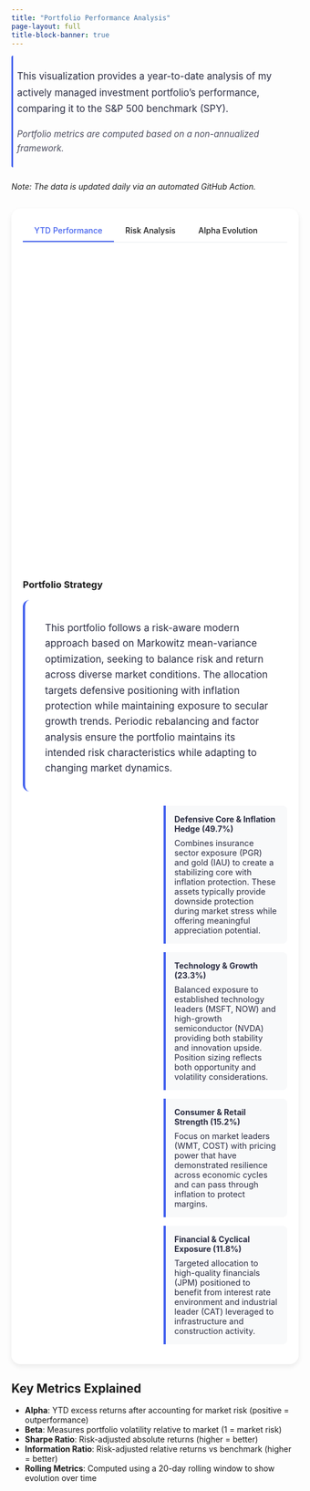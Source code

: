 ```yaml
---
title: "Portfolio Performance Analysis"
page-layout: full
title-block-banner: true
---
```


<style>
:root {
  --primary-color: #4361ee;
  --secondary-color: #3a0ca3;
  --accent-color: #f72585;
  --light-bg: #f8f9fa;
  --dark-text: #2b2d42;
  --light-text: #8d99ae;
  --positive-color: #28a745;
  --negative-color: #dc3545;
}

.performance-container {
  border-radius: 16px;
  overflow: hidden;
  box-shadow: 0 4px 8px rgba(0,0,0,0.08);
  background-color: white;
  padding: 20px;
  margin: 30px 0;
}

.chart-container {
  width: 100% !important;
  margin: 20px 0 30px;
  padding: 0;
}

#alpha-chart, #ytd-chart {
  width: 100% !important;
  height: 500px !important; 
}

.loading-message {
  text-align: center;
  padding: 40px;
  color: var(--light-text);
  font-style: italic;
}

.error-message {
  text-align: center;
  padding: 40px;
  color: var(--negative-color);
  font-style: italic;
}

.data-info {
  text-align: right;
  font-size: 0.8rem;
  color: var(--light-text);
  margin-top: 10px;
  position: relative;
  z-index: 10;
}

.performance-metrics {
  display: grid;
  grid-template-columns: repeat(auto-fit, minmax(200px, 1fr));
  gap: 15px;
  margin-top: 30px;
  position: relative;
  z-index: 20;
}

.metric-card {
  text-align: center;
  padding: 15px 15px 15px 12px;
  border-radius: 10px; 
  box-shadow: 0 6px 8px rgba(0,0,0,0.06); 
  background: white;
  position: relative;
  z-index: 25;
  overflow: visible;
  border-left: 4px solid var(--primary-color);
  transition: transform 0.2s ease, box-shadow 0.2s ease; 
  transform: translateY(0); 
}

.metric-card:hover {
  transform: translateY(-3px); 
  box-shadow: 0 8px 16px rgba(0,0,0,0.12); 
}

.metric-card:nth-child(1) { border-left-color: #003366; }
.metric-card:nth-child(2) { border-left-color: #004D99; }
.metric-card:nth-child(3) { border-left-color: #0066CC; }
.metric-card:nth-child(4) { border-left-color: #4394E5; }
.metric-card:nth-child(5) { border-left-color: #92C5F9; }

.metric-value {
  font-size: 1.8rem;
  font-weight: bold;
  margin: 10px 0;
  text-shadow: 0 1px 1px rgba(0,0,0,0.05);
}

.metric-label {
  font-size: 0.9rem;
  color: var(--light-text);
  margin-bottom: 5px;
}

.metric-description {
  font-size: 0.75rem;
  color: var(--light-text);
  opacity: 0.8;
}

.positive {
  color: var(--positive-color);
}

.negative {
  color: var(--negative-color);
}

.chart-tabs {
  display: flex;
  margin-bottom: 20px;
  border-bottom: 1px solid #e9ecef;
  position: relative;
  z-index: 30;
}

.chart-tab {
  padding: 10px 20px;
  cursor: pointer;
  font-weight: 500;
  transition: all 0.2s ease;
  border-bottom: 2px solid transparent;
}

.chart-tab.active {
  border-bottom: 2px solid var(--primary-color);
  color: var(--primary-color);
}

.holdings-table {
  width: 100%;
  border-collapse: collapse;
  margin-top: 30px;
}

.holdings-table th {
  background-color: var(--light-bg);
  padding: 10px;
  text-align: left;
  font-weight: 600;
  color: var(--dark-text);
}

.holdings-table td {
  padding: 10px;
  border-bottom: 1px solid #eee;
}

/* New styles for portfolio strategy section */
.strategy-section {
  margin-top: 40px;
}

.strategy-description {
  padding-top: 18px;
  padding-right: 25px;
  padding-bottom: 10px;
  padding-left: 25px;
  border-radius: 12px;
  margin-bottom: 25px;
  line-height: 1.6;
  border-left: 4px solid var(--primary-color);
  position: relative;
  font-size: 1.07rem;
  color: var(--dark-text);
}

.strategy-description::before {
  content: """;
  position: absolute;
  top: 5px;
  left: 15px;
  font-size: 3.5rem;
  color: var(--primary-color);
  opacity: 0.15;
  font-family: Georgia, serif;
  line-height: 1;
}

.strategy-description-content {
  position: relative;
  padding-left: 10px;
}

.portfolio-composition {
  display: grid;
  grid-template-columns: 1fr 1fr;
  gap: 30px;
  margin-top: 20px;
}

.composition-chart {
  height: 500px !important;
  width: 100% !important;
}

.strategy-detail-item {
  margin-bottom: 15px;
  padding: 15px;
  border-left: 4px solid var(--primary-color);
  background-color: var(--light-bg);
  border-radius: 0 8px 8px 0;
}

.strategy-detail-item h4 {
  margin-top: 0;
  margin-bottom: 8px;
  color: var(--dark-text);
}

.strategy-detail-item p {
  margin: 0;
  font-size: 0.9rem;
  color: var(--dark-text);
}

.portfolio-intro {
  font-size: 1.05rem;
  line-height: 1.7;
  color: var(--dark-text);
  max-width: 900px;
  margin: 0 0 25px 0;
  padding: 5px 10px;
  border-radius: 8px;
  position: relative;
}

.portfolio-intro::before {
  content: "";
  position: absolute;
  left: 0;
  top: 0;
  bottom: 0;
  width: 3px;
  background: var(--primary-color);
  border-radius: 3px 0 0 3px;
}

.portfolio-intro-note {
  font-style: italic;
  opacity: 0.85;
  margin-top: 8px;
  font-size: 0.95rem;
}

@media (max-width: 768px) {
  .performance-metrics {
    grid-template-columns: 1fr 1fr;
  }
  
  .metric-value {
    font-size: 1.5rem;
  }
  
  .portfolio-composition {
    grid-template-columns: 1fr;
  }
}
</style>

<div class="portfolio-intro">
<p>This visualization provides a year-to-date analysis of my actively managed investment portfolio's performance, comparing it to the S&P 500 benchmark (SPY).</p>
<p class="portfolio-intro-note">Portfolio metrics are computed based on a non-annualized framework.</p>
</div>

*Note: The data is updated daily via an automated GitHub Action.*

<div class="performance-container">
<div class="chart-tabs">
<div class="chart-tab active" id="tab-ytd">YTD Performance</div>
<div class="chart-tab" id="tab-risk">Risk Analysis</div>
<div class="chart-tab" id="tab-alpha">Alpha Evolution</div>
</div>

<div id="ytd-chart" class="chart-container" style="height: 500px;">
<div class="loading-message"></div>
</div>
  
<div id="risk-chart" class="chart-container" style="height: 400px; display: none;">
<div class="loading-message">Loading risk analysis...</div>
</div>

<div id="alpha-chart" class="chart-container" style="height: 500px; display: none;">
<div class="loading-message"></div>
</div>

<div class="metrics-note" style="font-size: 0.8rem; color: var(--light-text); font-style: italic; opacity: 0.9; margin: 5px 0 20px; text-align: center; display: none;" id="alpha-note">
  Note: Rolling metrics shown in this chart use 20-day windows and will differ from the YTD cumulative metrics displayed in the summary cards below.
</div>
  
<div class="performance-metrics" id="performance-metrics">
<!-- Metrics will be inserted here -->
</div>
  
<div id="data-info" class="data-info"></div>
  
<div id="holdings-table-container">
<!-- Holdings table will be inserted here -->
</div>

<!-- Portfolio Strategy Section -->
<div class="strategy-section">
<h3>Portfolio Strategy</h3>
<div class="strategy-description">
<div class="strategy-description-content">
This portfolio follows a risk-aware modern approach based on Markowitz mean-variance optimization, seeking to balance risk and return across diverse market conditions. The allocation targets defensive positioning with inflation protection while maintaining exposure to secular growth trends. Periodic rebalancing and factor analysis ensure the portfolio maintains its intended risk characteristics while adapting to changing market dynamics.
</div>
</div>
  
<div class="portfolio-composition">
<div>
<div id="composition-chart" class="composition-chart"></div>
</div>
<div>
<div class="strategy-detail-item">
<h4>Defensive Core & Inflation Hedge (49.7%)</h4>
<p>Combines insurance sector exposure (PGR) and gold (IAU) to create a stabilizing core with inflation protection. These assets typically provide downside protection during market stress while offering meaningful appreciation potential.</p>
</div>
<div class="strategy-detail-item">
<h4>Technology & Growth (23.3%)</h4>
<p>Balanced exposure to established technology leaders (MSFT, NOW) and high-growth semiconductor (NVDA) providing both stability and innovation upside. Position sizing reflects both opportunity and volatility considerations.</p>
</div>
<div class="strategy-detail-item">
<h4>Consumer & Retail Strength (15.2%)</h4>
<p>Focus on market leaders (WMT, COST) with pricing power that have demonstrated resilience across economic cycles and can pass through inflation to protect margins.</p>
</div>
<div class="strategy-detail-item">
<h4>Financial & Cyclical Exposure (11.8%)</h4>
<p>Targeted allocation to high-quality financials (JPM) positioned to benefit from interest rate environment and industrial leader (CAT) leveraged to infrastructure and construction activity.</p>
</div>
</div>
</div>
</div>
</div>

<script src="https://cdn.plot.ly/plotly-latest.min.js"></script>
<script src="https://cdn.jsdelivr.net/npm/dayjs@1.11.7/dayjs.min.js"></script>

<script>
// Configuration parameters
const CONFIG = {
  rollingWindow: 20,  // Number of days for rolling window calculations
  tradingDays: 252    // Trading days in a year 
};

// Define sector classifications and colors for the composition chart
const SECTORS = {
  "Defensive Core & Inflation Hedge": {
    color: "#003366",
    holdings: {
      "PGR": { weight: 0.2703},
      "IAU": { weight: 0.2394}
    }
  },
  "Technology & Growth": {
    color: "#004D99",
    holdings: {
      "NVDA": { weight: 0.1229},
      "MSFT": { weight: 0.0554},
      "NOW": { weight: 0.0551},
      "RDDT": { weight: 0.0385}
    }
  },
  "Consumer & Retail": {
    color: "#0066CC",
    holdings: {
      "WMT": { weight: 0.1109},
      "COST": { weight: 0.0414}
    }
  },
  "Financial & Cyclical": {
    color: "#92C5F9",
    holdings: {
      "JPM": { weight: 0.0368},
      "CAT": { weight: 0.0293}
    }
  }
};

// Main analysis function
async function analyzePortfolio() {
  try {
    // 1. Load data
    const response = await fetch('data/portfolio-performance.json?v=' + new Date().getTime());
    if (!response.ok) throw new Error(`HTTP error! Status: ${response.status}`);
    const data = await response.json();
    
    console.log("Data loaded successfully:", data);
    
    // 2. Calculate daily returns from YTD percentages
    const portfolioReturns = calculateDailyReturnsFromYTD(data.timeSeriesData.portfolio);
    const benchmarkReturns = calculateDailyReturnsFromYTD(data.timeSeriesData.benchmark);
    
    // 3. Extract SOFR rates and convert to decimal
    const sofrRates = data.timeSeriesData.sofr_rates_pct.map(rate => rate / 100);
    
    // 4. Calculate metrics
    const metrics = calculateFinancialMetrics(
      portfolioReturns, 
      benchmarkReturns,
      sofrRates
    );
    
    // 5. Calculate rolling metrics
    const rollingMetrics = calculateRollingMetrics(
      data.timeSeriesData.dates.slice(1), // Skip first date (no return)
      portfolioReturns,
      benchmarkReturns,
      sofrRates.slice(1) // Skip first SOFR rate to align with returns
    );
    
    // 6. Update UI
    renderCharts(data, metrics, rollingMetrics);
    updateMetricsDisplay(metrics, data);
    updatePortfolioTable(data);
    updateDataInfo(data);
    
    // 7. Create portfolio composition chart
    renderCompositionChart();
    
  } catch (error) {
    console.error("Analysis failed:", error);
    document.getElementById('ytd-chart').innerHTML = `
      <div class="error-message">Failed to load data: ${error.message}</div>
    `;
  }
}

// Function to render the portfolio composition chart
function renderCompositionChart() {
  // Prepare data for sunburst chart
  const labels = ['Portfolio'];
  const parents = [''];
  const values = [1]; // Total portfolio is 1 (100%)
  const hovertext = [''];
  const colors = ['white']; // Center is white

  // Add sectors and holdings
  Object.entries(SECTORS).forEach(([sectorName, sectorData]) => {
    const sectorWeight = Object.values(sectorData.holdings).reduce((sum, h) => sum + h.weight, 0);
    
    // Add sector
    labels.push(sectorName);
    parents.push('Portfolio');
    values.push(sectorWeight);
    hovertext.push(`${(sectorWeight * 100).toFixed(1)}%`);
    colors.push(sectorData.color);
    
    // Add holdings for this sector
    Object.entries(sectorData.holdings).forEach(([ticker, holding]) => {
      labels.push(ticker);
      parents.push(sectorName);
      values.push(holding.weight);
      hovertext.push(`${(holding.weight * 100).toFixed(2)}%`);
      
      // Use a lighter shade of the sector color
      const lighterColor = lightenColor(sectorData.color, 30);
      colors.push(lighterColor);
    });
  });

  // Create sunburst chart
  Plotly.newPlot('composition-chart', [{
    type: 'sunburst',
    labels: labels,
    parents: parents,
    values: values,
    text: hovertext,
    hoverinfo: 'text+label',
    branchvalues: 'total',
    marker: {
      colors: colors,
      line: { width: 1, color: '#fff' }
    },
    textfont: { size: 12 }
  }], {
    title: 'Portfolio Composition',
    margin: { t: 30, l: 0, r: 0, b: 0 },
    paper_bgcolor: 'rgba(0,0,0,0)'
  });
}

// Helper function to lighten a color
function lightenColor(hex, percent) {
  // Remove the # if present
  hex = hex.replace(/^#/, '');
  
  // Convert to RGB
  let r = parseInt(hex.substring(0, 2), 16);
  let g = parseInt(hex.substring(2, 4), 16);
  let b = parseInt(hex.substring(4, 6), 16);
  
  // Lighten
  r = Math.min(255, Math.floor(r + (255 - r) * (percent / 100)));
  g = Math.min(255, Math.floor(g + (255 - g) * (percent / 100)));
  b = Math.min(255, Math.floor(b + (255 - b) * (percent / 100)));
  
  // Convert back to hex
  return `#${r.toString(16).padStart(2, '0')}${g.toString(16).padStart(2, '0')}${b.toString(16).padStart(2, '0')}`;
}

// Calculate daily returns from YTD percentages
function calculateDailyReturnsFromYTD(ytdPercentages) {
  const returns = [];
  
  // Convert percentages to decimal returns (e.g., 10.5% -> 0.105)
  const ytdDecimals = ytdPercentages.map(p => p / 100);
  
  // Calculate daily returns
  for (let i = 1; i < ytdDecimals.length; i++) {
    // If previous YTD return was exactly 0, we need special handling to avoid division by zero
    if (ytdDecimals[i-1] === 0) {
      returns.push(ytdDecimals[i]); // This day's return is just the YTD return
    } else {
      // Formula: daily_return = (1 + ytd_today) / (1 + ytd_yesterday) - 1
      const dailyReturn = (1 + ytdDecimals[i]) / (1 + ytdDecimals[i-1]) - 1;
      returns.push(dailyReturn);
    }
  }
  
  return returns;
}

// Calculate rolling window metrics
function calculateRollingMetrics(dates, portfolioReturns, benchmarkReturns, riskFreeRates) {
  // Initialize arrays to store rolling metrics
  const rollingAlpha = [];
  const rollingBeta = [];
  const rollingInformationRatio = [];
  
  // Need at least a full window of data
  if (portfolioReturns.length < CONFIG.rollingWindow) {
    return { rollingAlpha, rollingBeta, rollingInformationRatio, rollingDates: [] };
  }
  
  // For each window of data
  for (let i = CONFIG.rollingWindow; i <= portfolioReturns.length; i++) {
    // Extract data for the current window
    const windowPortfolioReturns = portfolioReturns.slice(i - CONFIG.rollingWindow, i);
    const windowBenchmarkReturns = benchmarkReturns.slice(i - CONFIG.rollingWindow, i);
    
    // Use the latest risk-free rate for this window
    const riskFreeRate = riskFreeRates[i - 1] || riskFreeRates[riskFreeRates.length - 1];
    
    // Calculate beta
    const covar = covariance(windowPortfolioReturns, windowBenchmarkReturns);
    const benchmarkVariance = variance(windowBenchmarkReturns);
    const beta = benchmarkVariance !== 0 ? covar / benchmarkVariance : 1.0;
    
    // Calculate average returns for window
    const avgPortfolioReturn = mean(windowPortfolioReturns);
    const avgBenchmarkReturn = mean(windowBenchmarkReturns);
    
    // Calculate alpha for the window (WITHOUT annualizing - just for this window)
    const alpha = avgPortfolioReturn - (riskFreeRate / CONFIG.tradingDays + beta * (avgBenchmarkReturn - riskFreeRate / CONFIG.tradingDays));
    
    // Calculate excess returns for information ratio
    const excessReturns = windowPortfolioReturns.map((r, idx) => r - windowBenchmarkReturns[idx]);
    const trackingError = stdDev(excessReturns);
    
    // Calculate information ratio for the window
    const informationRatio = trackingError !== 0 ? 
      (avgPortfolioReturn - avgBenchmarkReturn) / trackingError : 0;
    
    // Store results
    rollingAlpha.push(alpha * 100); // Convert to percentage
    rollingBeta.push(beta);
    rollingInformationRatio.push(informationRatio);
  }
  
  // Extract dates for the rolling metrics
  // Each date represents the end of a rolling window
  const rollingDates = dates.slice(CONFIG.rollingWindow - 1);
  
  return {
    rollingAlpha,
    rollingBeta,
    rollingInformationRatio,
    rollingDates
  };
}

// Core financial calculations - using actual YTD metrics rather than annualized
function calculateFinancialMetrics(portfolioReturns, benchmarkReturns, riskFreeRates) {
  // Safety check
  if (portfolioReturns.length === 0 || benchmarkReturns.length === 0) {
    return {
      alpha: 0,
      beta: 1.0,
      sharpeRatio: 0,
      informationRatio: 0,
      ytdReturn: 0,
      correlation: 0
    };
  }

  // Calculate cumulative returns - what we actually achieved YTD
  const cumulativePortfolioReturn = portfolioReturns.reduce((cum, ret) => (1 + cum) * (1 + ret) - 1, 0);
  const cumulativeBenchmarkReturn = benchmarkReturns.reduce((cum, ret) => (1 + cum) * (1 + ret) - 1, 0);
  
  // Average daily risk-free rate
  const avgRiskFreeRate = mean(riskFreeRates) / CONFIG.tradingDays; // Daily rate
  
  // Calculate daily statistics
  const avgPortfolioReturn = mean(portfolioReturns);
  const avgBenchmarkReturn = mean(benchmarkReturns);
  const portStdDev = stdDev(portfolioReturns);
  const benchStdDev = stdDev(benchmarkReturns);
  
  // Calculate beta
  const portfolioVariance = variance(portfolioReturns);
  const benchmarkVariance = variance(benchmarkReturns);
  const covar = covariance(portfolioReturns, benchmarkReturns);
  
  // Safety check for division by zero
  const beta = benchmarkVariance !== 0 ? covar / benchmarkVariance : 1.0;
  
  // Calculate YTD alpha (CAPM) - NOT annualized
  // Using cumulative returns for YTD period
  const ytdRiskFreeReturn = riskFreeRates.reduce((cum, rate) => 
    (1 + cum) * (1 + rate / CONFIG.tradingDays) - 1, 0);
  
  const alpha = cumulativePortfolioReturn - (ytdRiskFreeReturn + beta * (cumulativeBenchmarkReturn - ytdRiskFreeReturn));
  
  // Calculate Sharpe ratio for YTD
  const excessReturn = cumulativePortfolioReturn - ytdRiskFreeReturn;
  const sharpeRatio = portStdDev !== 0 ? excessReturn / (portStdDev * Math.sqrt(portfolioReturns.length)) : 0;
  
  // Calculate excess returns for information ratio
  const excessReturns = portfolioReturns.map((r, i) => r - benchmarkReturns[i]);
  const trackingError = stdDev(excessReturns);
  
  // Calculate information ratio
  const informationRatio = trackingError !== 0 ? 
    (cumulativePortfolioReturn - cumulativeBenchmarkReturn) / (trackingError * Math.sqrt(portfolioReturns.length)) : 0;
  
  // Calculate correlation
  const correlation = (portStdDev !== 0 && benchStdDev !== 0) ? 
    covar / (portStdDev * benchStdDev) : 0;
  
  return {
    alpha: alpha,              // YTD alpha
    beta: beta,                // Beta
    sharpeRatio: sharpeRatio,  // YTD Sharpe
    informationRatio: informationRatio, // YTD Information Ratio
    ytdReturn: cumulativePortfolioReturn,
    correlation: correlation
  };
}

// Statistical helper functions
function mean(arr) { return arr.reduce((a,b) => a + b, 0) / arr.length; }
function variance(arr) {
  const m = mean(arr);
  return arr.reduce((a,b) => a + Math.pow(b - m, 2), 0) / arr.length;
}
function stdDev(arr) { return Math.sqrt(variance(arr)); }
function covariance(arr1, arr2) {
  const m1 = mean(arr1), m2 = mean(arr2);
  let sum = 0;
  for (let i = 0; i < Math.min(arr1.length, arr2.length); i++) {
    sum += (arr1[i] - m1) * (arr2[i] - m2);
  }
  return sum / Math.min(arr1.length, arr2.length);
}

// UI Rendering functions
function renderCharts(data, metrics, rollingMetrics) {
  // YTD Performance Chart
  Plotly.newPlot('ytd-chart', [{
    x: data.timeSeriesData.dates,
    y: data.timeSeriesData.portfolio,
    type: 'scatter',
    mode: 'lines',
    name: 'Portfolio',
    line: {
      color: '#4361ee',
      width: 3
    }
  }, {
    x: data.timeSeriesData.dates,
    y: data.timeSeriesData.benchmark,
    type: 'scatter',
    mode: 'lines',
    name: 'S&P 500',
    line: {
      color: '#e63946',
      width: 2,
      dash: 'dot'
    }
  }], {
    title: 'YTD Performance Comparison',
    xaxis: {
      title: 'Date',
      showgrid: false
    },
    yaxis: {
      title: 'Performance (%)',
      tickformat: '.1f',
      showgrid: true,
      gridcolor: '#f0f0f0',
      zeroline: true,
      zerolinecolor: '#aaaaaa'
    },
    legend: {
      orientation: 'h',
      y: 1.06
    },
    hovermode: 'closest',
    margin: {t: 50, l: 50, r: 10, b: 50},
    plot_bgcolor: 'white'
  });
  
  // Risk Analysis Chart
  Plotly.newPlot('risk-chart', [{
    type: 'bar',
    x: ['Alpha', 'Beta', 'Sharpe', 'Info Ratio'],
    y: [metrics.alpha * 100, metrics.beta, metrics.sharpeRatio, metrics.informationRatio],
    marker: {
      color: ['#4361ee', '#3a0ca3', '#f72585', '#00b4d8']
    },
    text: [
      (metrics.alpha * 100).toFixed(2) + '%', 
      metrics.beta.toFixed(2), 
      metrics.sharpeRatio.toFixed(2),
      metrics.informationRatio.toFixed(2)
    ],
    textposition: 'auto'
  }], {
    title: 'YTD Risk Metrics',
    yaxis: {
      title: 'Value',
      showgrid: true,
      gridcolor: '#f0f0f0',
      autorange: true,
      tickformat: '.2f'
    },
    margin: {t: 50, l: 50, r: 20, b: 50},
    plot_bgcolor: 'white'
  });
  
  // Alpha Evolution Chart
  Plotly.newPlot('alpha-chart', [{
    x: rollingMetrics.rollingDates,
    y: rollingMetrics.rollingAlpha,
    type: 'scatter',
    mode: 'lines',
    name: 'Alpha (%)',
    line: {
      color: '#4361ee',
      width: 3
    },
    yaxis: 'y'
  }, {
    x: rollingMetrics.rollingDates,
    y: rollingMetrics.rollingInformationRatio,
    type: 'scatter',
    mode: 'lines',
    name: 'Information Ratio',
    line: {
      color: '#f72585',
      width: 2
    },
    yaxis: 'y2'
  }], {
    title: 'Rolling ' + CONFIG.rollingWindow + '-Day Risk Metrics',
    xaxis: {
      title: 'Date',
      showgrid: false,
      autorange: true,
      fixedrange: false // Allow zoom/pan
    },
    yaxis: {
      title: 'Alpha (%)',
      tickformat: '.2f',
      showgrid: true,
      gridcolor: '#f0f0f0',
      zeroline: true,
      zerolinecolor: '#aaaaaa',
      fixedrange: false
    },
    yaxis2: {
      title: 'Information Ratio',
      titlefont: {color: '#f72585'},
      tickfont: {color: '#f72585'},
      overlaying: 'y',
      side: 'right',
      showgrid: false,
      fixedrange: false
    },
    legend: {
      orientation: 'h',
      y: 1.06 // Adjust positioning if needed
    },
    hovermode: 'closest',
    margin: { t: 50, l: 50, r: 40, b: 50 }, // Changed r from 50 to 20
    plot_bgcolor: 'white',
    autosize: true // Ensure autosize is true
  });
}

function updateMetricsDisplay(metrics, data) {
  const portfolioYTD = data.dailySnapshot?.portfolio?.performance || 
                        data.timeSeriesData.portfolio[data.timeSeriesData.portfolio.length - 1];
  const benchmarkYTD = data.dailySnapshot?.benchmark?.performance || 
                        data.timeSeriesData.benchmark[data.timeSeriesData.benchmark.length - 1];
  
  // Format alpha as percentage with 2 decimal places
  const formattedAlpha = (metrics.alpha * 100).toFixed(2) + '%';
  
  document.getElementById('performance-metrics').innerHTML = `
    <div class="metric-card">
      <div class="metric-label">Portfolio YTD</div>
      <div class="metric-value ${portfolioYTD >= 0 ? 'positive' : 'negative'}">
        ${portfolioYTD.toFixed(2)}%
      </div>
      <div class="metric-description">Current performance</div>
    </div>
    
    <div class="metric-card">
      <div class="metric-label">S&P 500 YTD</div>
      <div class="metric-value ${benchmarkYTD >= 0 ? 'positive' : 'negative'}">
        ${benchmarkYTD.toFixed(2)}%
      </div>
      <div class="metric-description">Benchmark performance</div>
    </div>
    
    <div class="metric-card">
      <div class="metric-label">Alpha</div>
      <div class="metric-value ${metrics.alpha >= 0 ? 'positive' : 'negative'}">
        ${formattedAlpha}
      </div>
      <div class="metric-description">YTD excess return</div>
    </div>
    
    <div class="metric-card">
      <div class="metric-label">Beta</div>
      <div class="metric-value">${metrics.beta.toFixed(2)}</div>
      <div class="metric-description">Market sensitivity</div>
    </div>
    
    <div class="metric-card">
      <div class="metric-label">Information Ratio</div>
      <div class="metric-value ${metrics.informationRatio >= 0 ? 'positive' : 'negative'}">
        ${metrics.informationRatio.toFixed(2)}
      </div>
      <div class="metric-description">Risk-adjusted relative return</div>
    </div>
  `;
}

function updatePortfolioTable(data) {
  // Check if we have holdings data
  if (!data.dailySnapshot?.portfolio?.stocks) {
    // No table to show
    document.getElementById('holdings-table-container').innerHTML = '';
    return;
  }
  
  const stocks = data.dailySnapshot.portfolio.stocks;
  
  let tableHTML = `
    <h3>Portfolio Holdings</h3>
    <table class="holdings-table">
      <thead>
        <tr>
          <th>Symbol</th>
          <th>Weight</th>
          <th>Price</th>
          <th>YTD Performance</th>
        </tr>
      </thead>
      <tbody>
  `;
  
  stocks.forEach(stock => {
    tableHTML += `
      <tr>
        <td><strong>${stock.ticker}</strong></td>
        <td>${(stock.weight * 100).toFixed(2)}%</td>
        <td>$${stock.price.toFixed(2)}</td>
        <td class="${stock.ytdChange >= 0 ? 'positive' : 'negative'}">
          ${stock.ytdChange.toFixed(2)}%
        </td>
      </tr>
    `;
  });
  
  tableHTML += `
      </tbody>
    </table>
  `;
  
  document.getElementById('holdings-table-container').innerHTML = tableHTML;
}

function updateDataInfo(data) {
  // Show last updated date and SOFR rate information
  const sofrRate = data.dailySnapshot?.riskFree?.rate || 
    data.timeSeriesData.sofr_rates_pct[data.timeSeriesData.sofr_rates_pct.length - 1];
  
  document.getElementById('data-info').innerHTML = 
    `Last updated: ${data.lastUpdated || data.timestamp} | Current SOFR Rate: ${sofrRate}%`;
}

function setupTabSwitching() {
  const tabs = {
    'tab-ytd': 'ytd-chart',
    'tab-risk': 'risk-chart',
    'tab-alpha': 'alpha-chart'
  };
  // Get references to the chart container elements ONCE
  const chartContainers = {
    'tab-ytd': document.getElementById('ytd-chart'),
    'tab-risk': document.getElementById('risk-chart'),
    'tab-alpha': document.getElementById('alpha-chart')
  };
  const alphaNote = document.getElementById('alpha-note'); // Get alpha note element

  Object.keys(tabs).forEach(tabId => {
    document.getElementById(tabId).addEventListener('click', function() {
      let newlyVisibleChartElement = null;

      // Deactivate all tabs and hide charts
      Object.keys(tabs).forEach(id => {
        document.getElementById(id).classList.remove('active');
        if (chartContainers[id]) { // Check if element exists
            chartContainers[id].style.display = 'none';
        }
      });

      // Activate selected tab and show chart
      document.getElementById(tabId).classList.add('active');
      newlyVisibleChartElement = chartContainers[tabId]; // Get the element for the clicked tab
      if (newlyVisibleChartElement) {
        newlyVisibleChartElement.style.display = 'block';
      }

      // --- ADDED: Explicitly resize the *visible* chart ---
      if (newlyVisibleChartElement) {
         try {
            // Use Plotly.Plots.resize which works on the container div
            Plotly.Plots.resize(newlyVisibleChartElement);
            console.log(`Resized chart: ${newlyVisibleChartElement.id}`);
         } catch (e) {
             // It might throw an error if the plot isn't fully initialized yet,
             // especially on the very first load, but should work on subsequent clicks.
             console.warn(`Could not resize chart ${newlyVisibleChartElement.id} immediately:`, e);
         }
      }
      // --- END ADDED ---

      // Show/hide the alpha chart note based on the active tab
      if (tabId === 'tab-alpha') {
          alphaNote.style.display = 'block';
      } else {
          alphaNote.style.display = 'none';
      }

    });
  });

  // Initial setup: Hide alpha note if alpha tab isn't the default active one on load
  if (!document.getElementById('tab-alpha').classList.contains('active')) {
       alphaNote.style.display = 'none';
   } else {
       alphaNote.style.display = 'block'; // Ensure it's shown if alpha IS the default
   }
}

// Initialize when DOM loads
document.addEventListener('DOMContentLoaded', () => {
  console.log("DOM loaded, starting portfolio analysis...");
  analyzePortfolio();
  setupTabSwitching();
});
</script>

::: {.callout-note}
## Key Metrics Explained

- **Alpha**: YTD excess returns after accounting for market risk (positive = outperformance)
- **Beta**: Measures portfolio volatility relative to market (1 = market risk)
- **Sharpe Ratio**: Risk-adjusted absolute returns (higher = better)
- **Information Ratio**: Risk-adjusted relative returns vs benchmark (higher = better)
- **Rolling Metrics**: Computed using a 20-day rolling window to show evolution over time
:::